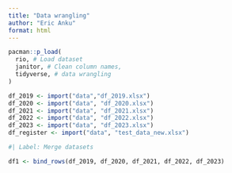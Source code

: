 ```yaml
---
title: "Data wrangling"
author: "Eric Anku"
format: html
---
```


```r
pacman::p_load(
  rio, # Load dataset
  janitor, # Clean column names,
  tidyverse, # data wrangling
)
```

```r
df_2019 <- import("data","df_2019.xlsx")
df_2020 <- import("data", "df_2020.xlsx")
df_2021 <- import("data", "df_2021.xlsx")
df_2022 <- import("data", "df_2022.xlsx")
df_2023 <- import("data", "df_2023.xlsx")
df_register <- import("data", "test_data_new.xlsx")
```

```r
#| Label: Merge datasets

df1 <- bind_rows(df_2019, df_2020, df_2021, df_2022, df_2023)
```

